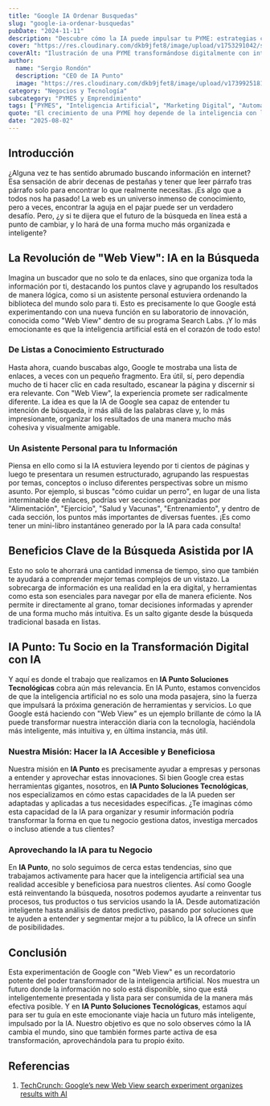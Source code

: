 ```yaml
---
title: "Google IA Ordenar Busquedas"
slug: "google-ia-ordenar-busquedas"
pubDate: "2024-11-11"
description: "Descubre cómo la IA puede impulsar tu PYME: estrategias concretas de marketing, automatización y datos para aumentar ventas."
cover: "https://res.cloudinary.com/dkb9jfet8/image/upload/v1753291042/small-business_kk56r6.jpg"
coverAlt: "Ilustración de una PYME transformándose digitalmente con inteligencia artificial."
author:
  name: "Sergio Rondón"
  description: "CEO de IA Punto"
  image: "https://res.cloudinary.com/dkb9jfet8/image/upload/v1739925181/sergio_gdcaeh.png"
category: "Negocios y Tecnología"
subcategory: "PYMES y Emprendimiento"
tags: ["PYMES", "Inteligencia Artificial", "Marketing Digital", "Automatización", "Ventas"]
quote: "El crecimiento de una PYME hoy depende de la inteligencia con la que se aplican datos, IA y estrategia. — Sergio Rondón"
date: "2025-08-02"
---
```




<h2 id="introduccion">Introducción</h2>

¿Alguna vez te has sentido abrumado buscando información en internet? Esa sensación de abrir decenas de pestañas y tener que leer párrafo tras párrafo solo para encontrar lo que realmente necesitas. ¡Es algo que a todos nos ha pasado! La web es un universo inmenso de conocimiento, pero a veces, encontrar la aguja en el pajar puede ser un verdadero desafío. Pero, ¿y si te dijera que el futuro de la búsqueda en línea está a punto de cambiar, y lo hará de una forma mucho más organizada e inteligente?

<h2 id="la-revolucion-de-web-view-ia-en-la-busqueda">La Revolución de "Web View": IA en la Búsqueda</h2>

Imagina un buscador que no solo te da enlaces, sino que organiza toda la información por ti, destacando los puntos clave y agrupando los resultados de manera lógica, como si un asistente personal estuviera ordenando la biblioteca del mundo solo para ti. Esto es precisamente lo que Google está experimentando con una nueva función en su laboratorio de innovación, conocida como "Web View" dentro de su programa Search Labs. ¡Y lo más emocionante es que la inteligencia artificial está en el corazón de todo esto!

<h3 id="de-listas-a-conocimiento-estructurado">De Listas a Conocimiento Estructurado</h3>

Hasta ahora, cuando buscabas algo, Google te mostraba una lista de enlaces, a veces con un pequeño fragmento. Era útil, sí, pero dependía mucho de ti hacer clic en cada resultado, escanear la página y discernir si era relevante. Con "Web View", la experiencia promete ser radicalmente diferente. La idea es que la IA de Google sea capaz de entender tu intención de búsqueda, ir más allá de las palabras clave y, lo más impresionante, organizar los resultados de una manera mucho más cohesiva y visualmente amigable.

<h3 id="un-asistente-personal-para-tu-informacion">Un Asistente Personal para tu Información</h3>

Piensa en ello como si la IA estuviera leyendo por ti cientos de páginas y luego te presentara un resumen estructurado, agrupando las respuestas por temas, conceptos o incluso diferentes perspectivas sobre un mismo asunto. Por ejemplo, si buscas "cómo cuidar un perro", en lugar de una lista interminable de enlaces, podrías ver secciones organizadas por "Alimentación", "Ejercicio", "Salud y Vacunas", "Entrenamiento", y dentro de cada sección, los puntos más importantes de diversas fuentes. ¡Es como tener un mini-libro instantáneo generado por la IA para cada consulta!

<h2 id="beneficios-clave-de-la-busqueda-asistida-por-ia">Beneficios Clave de la Búsqueda Asistida por IA</h2>

Esto no solo te ahorrará una cantidad inmensa de tiempo, sino que también te ayudará a comprender mejor temas complejos de un vistazo. La sobrecarga de información es una realidad en la era digital, y herramientas como esta son esenciales para navegar por ella de manera eficiente. Nos permite ir directamente al grano, tomar decisiones informadas y aprender de una forma mucho más intuitiva. Es un salto gigante desde la búsqueda tradicional basada en listas.

<h2 id="ia-punto-tu-socio-en-la-transformacion-digital-con-ia">IA Punto: Tu Socio en la Transformación Digital con IA</h2>

Y aquí es donde el trabajo que realizamos en <strong>IA Punto Soluciones Tecnológicas</strong> cobra aún más relevancia. En IA Punto, estamos convencidos de que la inteligencia artificial no es solo una moda pasajera, sino la fuerza que impulsará la próxima generación de herramientas y servicios. Lo que Google está haciendo con "Web View" es un ejemplo brillante de cómo la IA puede transformar nuestra interacción diaria con la tecnología, haciéndola más inteligente, más intuitiva y, en última instancia, más útil.

<h3 id="nuestra-mision-hacer-la-ia-accesible-y-beneficiosa">Nuestra Misión: Hacer la IA Accesible y Beneficiosa</h3>

Nuestra misión en <strong>IA Punto</strong> es precisamente ayudar a empresas y personas a entender y aprovechar estas innovaciones. Si bien Google crea estas herramientas gigantes, nosotros, en <strong>IA Punto Soluciones Tecnológicas</strong>, nos especializamos en cómo estas capacidades de la IA pueden ser adaptadas y aplicadas a tus necesidades específicas. ¿Te imaginas cómo esta capacidad de la IA para organizar y resumir información podría transformar la forma en que tu negocio gestiona datos, investiga mercados o incluso atiende a tus clientes?

<h3 id="aprovechando-la-ia-para-tu-negocio">Aprovechando la IA para tu Negocio</h3>

En <strong>IA Punto</strong>, no solo seguimos de cerca estas tendencias, sino que trabajamos activamente para hacer que la inteligencia artificial sea una realidad accesible y beneficiosa para nuestros clientes. Así como Google está reinventando la búsqueda, nosotros podemos ayudarte a reinventar tus procesos, tus productos o tus servicios usando la IA. Desde automatización inteligente hasta análisis de datos predictivo, pasando por soluciones que te ayuden a entender y segmentar mejor a tu público, la IA ofrece un sinfín de posibilidades.

<h2 id="conclusion">Conclusión</h2>

Esta experimentación de Google con "Web View" es un recordatorio potente del poder transformador de la inteligencia artificial. Nos muestra un futuro donde la información no solo está disponible, sino que está inteligentemente presentada y lista para ser consumida de la manera más efectiva posible. Y en <strong>IA Punto Soluciones Tecnológicas</strong>, estamos aquí para ser tu guía en este emocionante viaje hacia un futuro más inteligente, impulsado por la IA. Nuestro objetivo es que no solo observes cómo la IA cambia el mundo, sino que también formes parte activa de esa transformación, aprovechándola para tu propio éxito.

<h2 id="referencias">Referencias</h2>

1.  <a href="https://techcrunch.com/2025/07/24/googles-new-web-view-search-experiment-organizes-results-with-ai/" target="_blank" rel="noopener noreferrer">TechCrunch: Google’s new Web View search experiment organizes results with AI</a>

